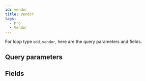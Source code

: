 ```yaml
---
id: vendor
title: Vendor
tags:
  - Pro
  - Vendor
---
```


For loop type `edd_vendor`, here are the query parameters and fields.

## Query parameters

<QueryArgsList args={json.query_args} />

## Fields

<FieldsList fields={json.fields} />
